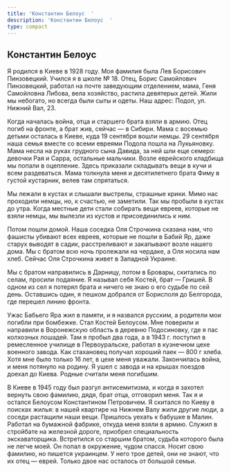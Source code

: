 ```yaml
---
title: 'Константин Белоус  '
description: 'Константин Белоус  '
type: compact
---
```


## Константин Белоус

Я родился в Киеве в 1928 году. Моя фамилия была Лев Борисович Пинзовецкий.
Учился я в школе № 18. Отец, Борис Самойлович Пинзовецкий, работал на почте
заведующим отделением, мама, Геня Самойловна Либова, вела хозяйство, растила
девятерых детей. Жили мы небогато, но всегда были сыты и одеты. Наш адрес:
Подол, ул. Нижний Вал, 23.

Когда началась война, отца и старшего брата взяли в армию. Отец погиб на фронте,
а брат жив, сейчас — в Сибири. Мама с восемью детьми осталась в Киеве, куда 19
сентября вошли немцы. 29 сентября наша семья вместе со всеми евреями Подола
пошла на Лукьяновку. Мама несла на руках грудного сына Давида, за ней шли еще
семеро: девочки Рая и Сарра, остальные мальчики. Возле еврейского кладбища мы
попали в оцепление. Здесь приказали складывать вещи в кучи и всем раздеваться.
Мама толкнула меня и десятилетнего брата Фиму в густой кустарник, велев там
спрятаться.

Мы лежали в кустах и слышали выстрелы, страшные крики. Мимо нас проходили немцы,
но, к счастью, не заметили. Так мы пробыли в кустах до утра. Когда местные дети
стали собирать вещи евреев, которые не взяли немцы, мы вылезли из кустов и
присоединились к ним.

Потом пошли домой. Наша соседка Оля Строчкина сказана нам, что фашисты убивают
всех евреев, которые не пошли в Бабий Яр, даже старух выводят в садик,
расстреливают и закапывают возле нашего дома. Мы с братом всю ночь пролежали на
чердаке, а Оля носила нам хлеб. Сейчас Оля Строчкина живет в Западной Украине.

Мы с братом направились в Дарницу, потом в Бровары, скитались по селам, просили
подаяние. Я называл себя Костей, брат — Гришей. В одном из сел я потерял брата и
ничего не знаю о его судьбе по сей день. Оставшись один, я пешком добрался от
Борисполя до Белгорода, где перешел линию фронта.

Ужас Бабьего Яра жил в памяти, и я назвался русским, а родители мои погибли при
бомбежке. Стал Костей Белоусом. Мне поверили и направили в Воронежскую область в
деревню Подосиновку, где я пас колхозных лошадей. Там я пробыл два года, а в
1943 г. поступил в ремесленное училище в Первоуральске, работал в кузнечном цехе
военного завода. Как стахановец получал хороший паек — 800 г хлеба. Хотя мне
было только 16 лет, в цехе меня уважали. Закончилась война, и меня потянуло на
родину. Я ушел с завода и на крышах поездов доехал до Киева. Родные считали меня
погибшим.

В Киеве в 1945 году был разгул антисемитизма, и когда я захотел вернуть свою
фамилию, дядя, брат отца, отговорил меня. Так я и остался Белоусом Константином
Петровичем. Я скитался по Киеву в поисках жилья: в нашей квартире на Нижнем Валу
жили другие люди, а соседи растащили наши вещи. Пришлось уехать к бабушке в
Малин. Работал на бумажной фабрике, откуда меня взяли в армию. Служил в
стройбате на железной дороге, приобрел специальность экскаваторщика. Встретился
со старшим братом, судьба которого была не легче моей. Он попал в окружение,
чудом спасся. Носит свою фамилию, но пишется украинцем. У него трое детей, они
не знают, что их отец — еврей. Только двое нас осталось от большой семьи.
